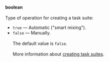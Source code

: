 **boolean**<br/><br/>Type of operation for creating a task suite:

- `true` — Automatic ("smart mixing").
- `false` — Manually.<br/><br/>The default value is `false`.<br/><br/>More information about [creating task suites](https://toloka.ai/en/docs/guide/concepts/pool-main).